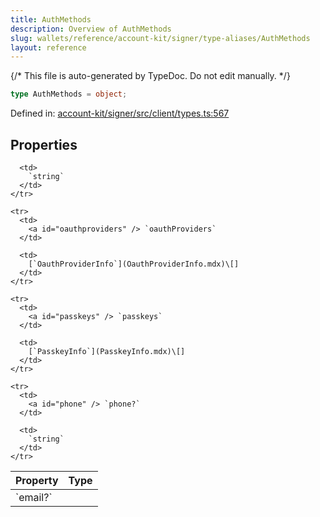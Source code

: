 ```yaml
---
title: AuthMethods
description: Overview of AuthMethods
slug: wallets/reference/account-kit/signer/type-aliases/AuthMethods
layout: reference
---
```


{/* This file is auto-generated by TypeDoc. Do not edit manually. */}

```ts
type AuthMethods = object;
```

Defined in: [account-kit/signer/src/client/types.ts:567](https://github.com/alchemyplatform/aa-sdk/blob/dc58c113ff1eeb06d4b3f76c505cbbaad47db8fc/account-kit/signer/src/client/types.ts#L567)

## Properties

<table>
  <thead>
    <tr>
      <th align="left">Property</th>
      <th align="left">Type</th>
    </tr>
  </thead>

  <tbody>
    <tr>
      <td>
        <a id="email" /> `email?`
      </td>

      <td>
        `string`
      </td>
    </tr>

    <tr>
      <td>
        <a id="oauthproviders" /> `oauthProviders`
      </td>

      <td>
        [`OauthProviderInfo`](OauthProviderInfo.mdx)\[]
      </td>
    </tr>

    <tr>
      <td>
        <a id="passkeys" /> `passkeys`
      </td>

      <td>
        [`PasskeyInfo`](PasskeyInfo.mdx)\[]
      </td>
    </tr>

    <tr>
      <td>
        <a id="phone" /> `phone?`
      </td>

      <td>
        `string`
      </td>
    </tr>

  </tbody>
</table>
